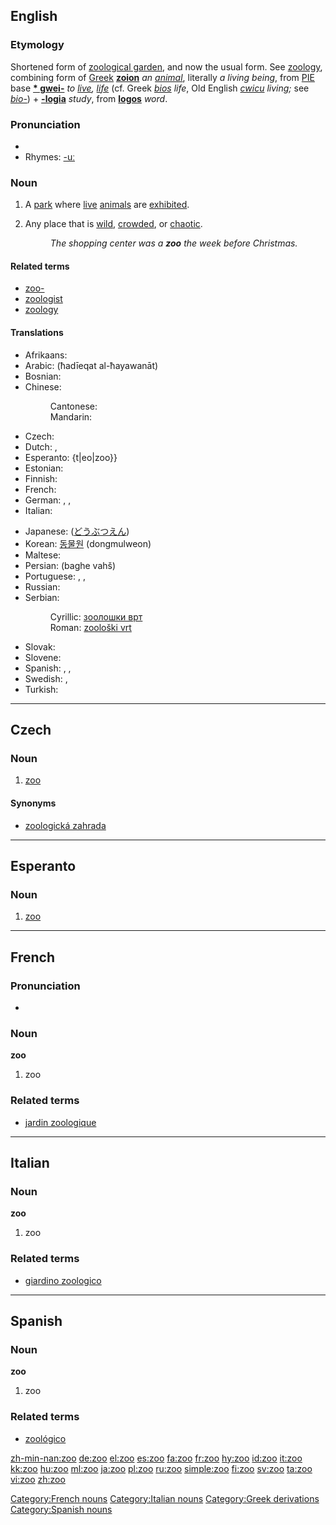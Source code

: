 {{see|zu|Zu|zū|zú|zǔ|zù|זו}}
==English==
{{wikipedia}}

===Etymology===
Shortened form of [[zoological garden]], and now the usual form. See [[zoology]], combining form of [[w:Ancient Greek|Greek]] '''[[zoion]]''' ''an [[animal]]'', literally ''a living being'', from [[w:Proto-Indo-European language|PIE]] base '''[[* gwei-]]''' ''to [[live]], [[life]]'' (cf. Greek ''[[bios]]'' ''life'', Old English ''[[cwicu]]'' ''living;'' see ''[[bio-]]'') + '''[[-logia]]''' ''study'', from '''[[logos]]''' ''word''.

===Pronunciation===
* {{IPA|/zuː/}}
* Rhymes: [[Rhymes:English:-uː|-uː]]

===Noun===
{{en-noun}}

# A [[park]] where [[live]] [[animal]]s are [[exhibit]]ed.
# {{figuratively}} Any place that is [[wild]], [[crowd]]ed, or [[chaotic]].
#: ''The shopping center was a '''zoo''' the week before Christmas.''

====Related terms====
* [[zoo-]]
* [[zoologist]]
* [[zoology]]

====Translations====
{{trans-top|park where live animals are exhibited}}
* Afrikaans: {{t|af|dieretuin}}
* Arabic: {{Arab|[[حديقة الحيوانات]]}} (ħadīeqat al-ħayawanāt) {{f}}
* Bosnian: {{t|bs|zoološki vrt|m}}
* Chinese: 
*: Cantonese: {{t|yue|動物園|tr=dung6 mat6 jyun4}}
*: Mandarin: {{t|cmn|动物园|tr=dòng wù yuán}}
* Czech: {{t|cs|zoo|f}}
* Dutch: {{t|nl|dierentuin}}, {{t|cs|zoo}}
* Esperanto: {t|eo|zoo}}
* Estonian: {{t|et|loomaaed}}
* Finnish: {{t|fi|eläintarha}}
* French: {{t|fr|zoo|m}}
* German: {{t|de|Zoo|m}}, {{t|de|Tiergarten|m}}, {{t|de|Tierpark|m}}
* Italian: {{t|it|zoo|m}}
{{trans-mid}}
* Japanese: {{t|ja|動物園|tr=dōbutsuen}} ([[どうぶつえん]])
* Korean: [[동물원]] (dongmulweon)
* Maltese: {{t|mt|żu|m}}
* Persian: {{fa-Arab|[[باغ وحش]]}} (baghe vahš)
* Portuguese: {{t|pt|zôo|m}}, {{t|pt|zoológico|m}}, {{t|pt|jardim zoológico|m}}
* Russian: {{t|ru|зоопарк|m|tr=zoopárk}}
* Serbian:
*: Cyrillic: [[зоолошки врт#Serbian|зоолошки врт]] {{m}}
*: Roman: [[zoološki vrt#Serbian|zoološki vrt]] {{m}}
* Slovak: {{t|sk|zoologická záhrada|f}}
* Slovene: {{t|sl|živalski vrt|m}}
* Spanish: {{t|es|zoo|m}}, {{t|es|jardín zoo|m}}, {{t|es|zoológico|m}}
* Swedish: {{t|sv|Zoo}}, {{t|sv|djurpark}}
* Turkish: {{t|tr|hayvanat bahçesi}}
{{trans-bottom}}

----

==Czech==

===Noun===
{{cs-noun|g=f}}

# [[#English|zoo]]

====Synonyms====
* [[zoologická zahrada]] {{f}}

----

==Esperanto==

===Noun===
{{eo-noun}}

# [[zoo]]

----

==French==

===Pronunciation===
*{{audio|Fr-zoo.ogg|audio}}

===Noun===
'''zoo''' {{m}}

# zoo

===Related terms===
* [[jardin zoologique]]

[[Category:French nouns]]

----

==Italian==

===Noun===
'''zoo''' {{m}}

# zoo

===Related terms===
* [[giardino zoologico]]

[[Category:Italian nouns]]

----

==Spanish==

===Noun===
'''zoo''' {{m}}

# zoo

===Related terms===
* [[zoológico]]

[[Category:Greek derivations]]
[[Category:Spanish nouns]]

[[zh-min-nan:zoo]]
[[de:zoo]]
[[el:zoo]]
[[es:zoo]]
[[fa:zoo]]
[[fr:zoo]]
[[hy:zoo]]
[[id:zoo]]
[[it:zoo]]
[[kk:zoo]]
[[hu:zoo]]
[[ml:zoo]]
[[ja:zoo]]
[[pl:zoo]]
[[ru:zoo]]
[[simple:zoo]]
[[fi:zoo]]
[[sv:zoo]]
[[ta:zoo]]
[[vi:zoo]]
[[zh:zoo]]